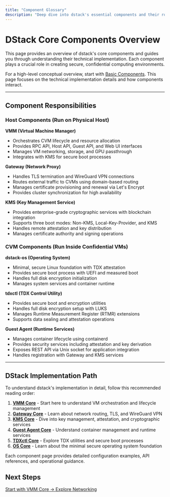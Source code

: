 ```yaml
---
title: "Component Glossary"
description: "Deep dive into dstack's essential components and their roles"
---
```


# DStack Core Components Overview

This page provides an overview of dstack's core components and guides you through understanding their technical implementation. Each component plays a crucial role in creating secure, confidential computing environments.

For a high-level conceptual overview, start with [Basic Components](/docs/concepts/basic-components). This page focuses on the technical implementation details and how components interact.

---


## Component Responsibilities

### Host Components (Run on Physical Host)

**VMM (Virtual Machine Manager)**
- Orchestrates CVM lifecycle and resource allocation
- Provides RPC API, Host API, Guest API, and Web UI interfaces
- Manages VM networking, storage, and GPU passthrough
- Integrates with KMS for secure boot processes

**Gateway (Network Proxy)**  
- Handles TLS termination and WireGuard VPN connections
- Routes external traffic to CVMs using domain-based routing
- Manages certificate provisioning and renewal via Let's Encrypt
- Provides cluster synchronization for high availability

**KMS (Key Management Service)**
- Provides enterprise-grade cryptographic services with blockchain integration
- Supports three boot modes: Non-KMS, Local-Key-Provider, and KMS
- Handles remote attestation and key distribution
- Manages certificate authority and signing operations

### CVM Components (Run Inside Confidential VMs)

**dstack-os (Operating System)**
- Minimal, secure Linux foundation with TDX attestation
- Provides secure boot process with UEFI and measured boot
- Handles full disk encryption initialization
- Manages system services and container runtime

**tdxctl (TDX Control Utility)**
- Provides secure boot and encryption utilities
- Handles full disk encryption setup with LUKS
- Manages Runtime Measurement Register (RTMR) extensions
- Supports data sealing and attestation operations

**Guest Agent (Runtime Services)**
- Manages container lifecycle using containerd
- Provides security services including attestation and key derivation
- Exposes REST API via Unix socket for application integration
- Handles registration with Gateway and KMS services

---


## DStack Implementation Path

To understand dstack's implementation in detail, follow this recommended reading order:

1. **[VMM Core](/docs/concepts/core-vmm)** - Start here to understand VM orchestration and lifecycle management
2. **[Gateway Core](/docs/concepts/core-gateway)** - Learn about network routing, TLS, and WireGuard VPN
3. **[KMS Core](/docs/concepts/core-kms)** - Dive into key management, attestation, and cryptographic services  
4. **[Guest Agent Core](/docs/concepts/core-guest-agent)** - Understand container management and runtime services
5. **[TDXctl Core](/docs/concepts/core-tdxctl)** - Explore TDX utilities and secure boot processes
6. **[OS Core](/docs/concepts/core-os)** - Learn about the minimal secure operating system foundation

Each component page provides detailed configuration examples, API references, and operational guidance.

## Next Steps

<div className="mt-8 flex gap-4">
  <a href="/docs/concepts/core-vmm" className="bg-blue-600 text-white px-6 py-3 rounded-lg hover:bg-blue-700">
    Start with VMM Core →
  </a>
  <a href="/docs/concepts/networking" className="bg-gray-200 text-gray-800 px-6 py-3 rounded-lg hover:bg-gray-300">
    Explore Networking
  </a>
</div>
